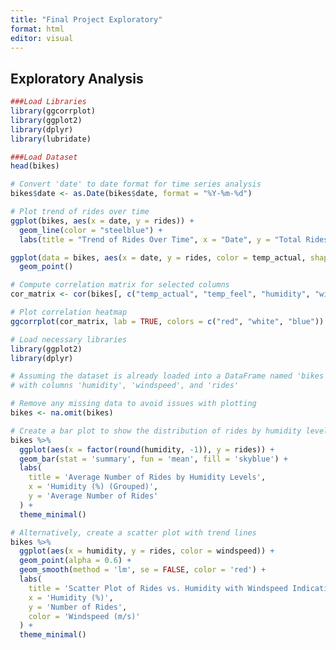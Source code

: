 ```yaml
---
title: "Final Project Exploratory"
format: html
editor: visual
---
```


## Exploratory Analysis

```r
###Load Libraries
library(ggcorrplot)
library(ggplot2)
library(dplyr)
library(lubridate)
```

```r
###Load Dataset
head(bikes)
```

```r
# Convert 'date' to date format for time series analysis
bikes$date <- as.Date(bikes$date, format = "%Y-%m-%d")

# Plot trend of rides over time
ggplot(bikes, aes(x = date, y = rides)) +
  geom_line(color = "steelblue") +
  labs(title = "Trend of Rides Over Time", x = "Date", y = "Total Rides")
```

```r
ggplot(data = bikes, aes(x = date, y = rides, color = temp_actual, shape = weekend)) +
  geom_point()
```

```r
# Compute correlation matrix for selected columns
cor_matrix <- cor(bikes[, c("temp_actual", "temp_feel", "humidity", "windspeed", "rides")], use = "complete.obs")

# Plot correlation heatmap
ggcorrplot(cor_matrix, lab = TRUE, colors = c("red", "white", "blue"))
```

```r
# Load necessary libraries
library(ggplot2)
library(dplyr)

# Assuming the dataset is already loaded into a DataFrame named 'bikes'
# with columns 'humidity', 'windspeed', and 'rides'

# Remove any missing data to avoid issues with plotting
bikes <- na.omit(bikes)

# Create a bar plot to show the distribution of rides by humidity levels
bikes %>%
  ggplot(aes(x = factor(round(humidity, -1)), y = rides)) +
  geom_bar(stat = 'summary', fun = 'mean', fill = 'skyblue') +
  labs(
    title = 'Average Number of Rides by Humidity Levels',
    x = 'Humidity (%) (Grouped)',
    y = 'Average Number of Rides'
  ) +
  theme_minimal()

# Alternatively, create a scatter plot with trend lines
bikes %>%
  ggplot(aes(x = humidity, y = rides, color = windspeed)) +
  geom_point(alpha = 0.6) +
  geom_smooth(method = 'lm', se = FALSE, color = 'red') +
  labs(
    title = 'Scatter Plot of Rides vs. Humidity with Windspeed Indication',
    x = 'Humidity (%)',
    y = 'Number of Rides',
    color = 'Windspeed (m/s)'
  ) +
  theme_minimal()
```
